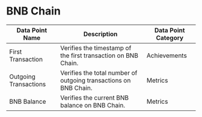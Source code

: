 
# BNB Chain


| Data Point Name | Description | Data Point Category |
|-----------------|-------------|---------------------|
| First Transaction | Verifies the timestamp of the first transaction on BNB Chain. | <span className="badge badge--primary">Achievements</span> |
| Outgoing Transactions | Verifies the total number of outgoing transactions on BNB Chain. | <span className="badge badge--primary">Metrics</span> |
| BNB Balance | Verifies the current BNB balance on BNB Chain. | <span className="badge badge--primary">Metrics</span> |

